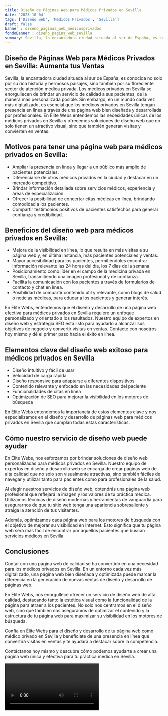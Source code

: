 ```yaml
---
title: Diseño de Páginas Web para Médicos Privados en Sevilla
date: '2023-10-04'
tags: ['Diseño web', 'Médicos Privados', 'Sevilla']
draft: false
banner : diseño_paginas_web_médicosprivados
fondoBanner : diseño_pagina_web_sevilla
summary: Sevilla, la encantadora ciudad situada al sur de España, es conocida no solo por su rica historia y hermosos paisajes, sino también por su floreciente sector de atención médica privada. Los médicos privados en Sevilla se enorgullecen de brindar un servicio de calidad a sus pacientes, de la manera más personalizada posible. Sin embargo, en un mundo cada vez más digitalizado, es esencial que los médicos privados en Sevilla tengan presencia en línea a través de una página web bien diseñada y desarrollada por profesionales. En Élite Webs entendemos las necesidades únicas de los médicos privados en Sevilla y ofrecemos soluciones de diseño web que no solo tienen un atractivo visual, sino que también generan visitas y convierten en ventas.
---
```


## Diseño de Páginas Web para Médicos Privados en Sevilla: Aumenta tus Ventas

Sevilla, la encantadora ciudad situada al sur de España, es conocida no solo por su rica historia y hermosos paisajes, sino también por su floreciente sector de atención médica privada. Los médicos privados en Sevilla se enorgullecen de brindar un servicio de calidad a sus pacientes, de la manera más personalizada posible. Sin embargo, en un mundo cada vez más digitalizado, es esencial que los médicos privados en Sevilla tengan presencia en línea a través de una página web bien diseñada y desarrollada por profesionales. En Élite Webs entendemos las necesidades únicas de los médicos privados en Sevilla y ofrecemos soluciones de diseño web que no solo tienen un atractivo visual, sino que también generan visitas y convierten en ventas.

## Motivos para tener una página web para médicos privados en Sevilla:

- Ampliar la presencia en línea y llegar a un público más amplio de pacientes potenciales.
- Diferenciarse de otros médicos privados en la ciudad y destacar en un mercado competitivo.
- Brindar información detallada sobre servicios médicos, experiencia y áreas de especialización.
- Ofrecer la posibilidad de concertar citas médicas en línea, brindando comodidad a los pacientes.
- Compartir testimonios positivos de pacientes satisfechos para generar confianza y credibilidad.

## Beneficios del diseño web para médicos privados en Sevilla:

- Mejora de la visibilidad en línea, lo que resulta en más visitas a su página web y, en última instancia, más pacientes potenciales y ventas.
- Mayor accesibilidad para los pacientes, permitiéndoles encontrar información relevante las 24 horas del día, los 7 días de la semana.
- Posicionamiento como líder en el campo de la medicina privada en Sevilla, transmitiendo una imagen profesional y de confianza.
- Facilita la comunicación con los pacientes a través de formularios de contacto y chat en línea.
- Posibilidad de compartir contenido útil y relevante, como blogs de salud o noticias médicas, para educar a los pacientes y generar interés.

En Élite Webs, entendemos que el diseño y desarrollo de una página web efectiva para médicos privados en Sevilla requiere un enfoque personalizado y orientado a los resultados. Nuestro equipo de expertos en diseño web y estrategia SEO está listo para ayudarlo a alcanzar sus objetivos de negocio y convertir visitas en ventas. Contacte con nosotros hoy mismo y dé el primer paso hacia el éxito en línea.

<GifSeo />

<Cta />

## Elementos clave del diseño web exitoso para médicos privados en Sevilla
- Diseño intuitivo y fácil de usar
- Velocidad de carga rápida
- Diseño responsive para adaptarse a diferentes dispositivos
- Contenido relevante y enfocado en las necesidades del paciente
- Funcionalidades de citas en línea
- Optimización de SEO para mejorar la visibilidad en los motores de búsqueda

En Élite Webs entendemos la importancia de estos elementos clave y nos especializamos en el diseño y desarrollo de páginas web para médicos privados en Sevilla que cumplan todas estas características.

## Cómo nuestro servicio de diseño web puede ayudar
En Élite Webs, nos esforzamos por brindar soluciones de diseño web personalizadas para médicos privados en Sevilla. Nuestro equipo de expertos en diseño y desarrollo web se encarga de crear páginas web de alta calidad que no solo son visualmente atractivas, sino también fáciles de navegar y utilizar tanto para pacientes como para profesionales de la salud.

Al elegir nuestros servicios de diseño web, obtendrás una página web profesional que reflejará la imagen y los valores de tu práctica médica. Utilizamos técnicas de diseño modernas y herramientas de vanguardia para asegurarnos de que tu sitio web tenga una apariencia sobresaliente y atraiga la atención de tus visitantes.

Además, optimizamos cada página web para los motores de búsqueda con el objetivo de mejorar su visibilidad en Internet. Esto significa que tu página web será más fácil de encontrar por aquellos pacientes que buscan servicios médicos en Sevilla.

## Conclusiones
Contar con una página web de calidad se ha convertido en una necesidad para los médicos privados en Sevilla. En un entorno cada vez más digitalizado, una página web bien diseñada y optimizada puede marcar la diferencia en la generación de nuevas ventas de diseño y desarrollo de páginas web.

En Élite Webs, nos enorgullece ofrecer un servicio de diseño web de alta calidad, destacando tanto la estética visual como la funcionalidad de la página para atraer a los pacientes. No solo nos centramos en el diseño web, sino que también nos aseguramos de optimizar el contenido y la estructura de tu página web para maximizar su visibilidad en los motores de búsqueda.

Confía en Élite Webs para el diseño y desarrollo de tu página web como médico privado en Sevilla y benefíciate de una presencia en línea que convertirá visitas en ventas y te ayudará a destacar sobre la competencia.

Contáctanos hoy mismo y descubre cómo podemos ayudarte a crear una página web única y efectiva para tu práctica médica en Sevilla.

<Video />

<CtaBot job='Médicos Privados' city='Sevilla'/>

<Gmaps query='Sevilla+españa+maps' />